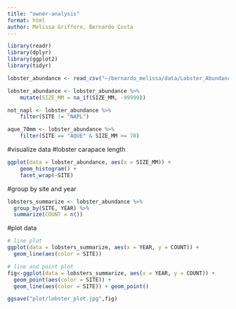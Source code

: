 ```yaml
---
title: "owner-analysis"
format: html
author: Melissa Griffore, Bernardo Costa
---
```


```r
library(readr)
library(dplyr)
library(ggplot2)
library(tidyr)
```

```r
lobster_abundance <- read_csv("~/bernardo_melissa/data/Lobster_Abundance_All_Years_20220829.csv")
```

```r
lobster_abundance <- lobster_abundance %>% 
    mutate(SIZE_MM = na_if(SIZE_MM, -99999))
```

```r
not_napl <- lobster_abundance %>% 
    filter(SITE != "NAPL")
```

```r
aque_70mm <- lobster_abundance %>% 
    filter(SITE == "AQUE" & SIZE_MM >= 70)
```
#visualize data
#lobster carapace length
```r
ggplot(data = lobster_abundance, aes(x = SIZE_MM)) +
    geom_histogram() +
    facet_wrap(~SITE)
```
#group by site and year
```r
lobsters_summarize <- lobster_abundance %>% 
  group_by(SITE, YEAR) %>% 
  summarize(COUNT = n())
```
#plot data

```r
# line plot
ggplot(data = lobsters_summarize, aes(x = YEAR, y = COUNT)) +
  geom_line(aes(color = SITE)) 

# line and point plot
fig<-ggplot(data = lobsters_summarize, aes(x = YEAR, y = COUNT)) +
  geom_point(aes(color = SITE)) +
  geom_line(aes(color = SITE)) + geom_point()
```

```r
ggsave("plot/lobster_plot.jpg",fig)
```

